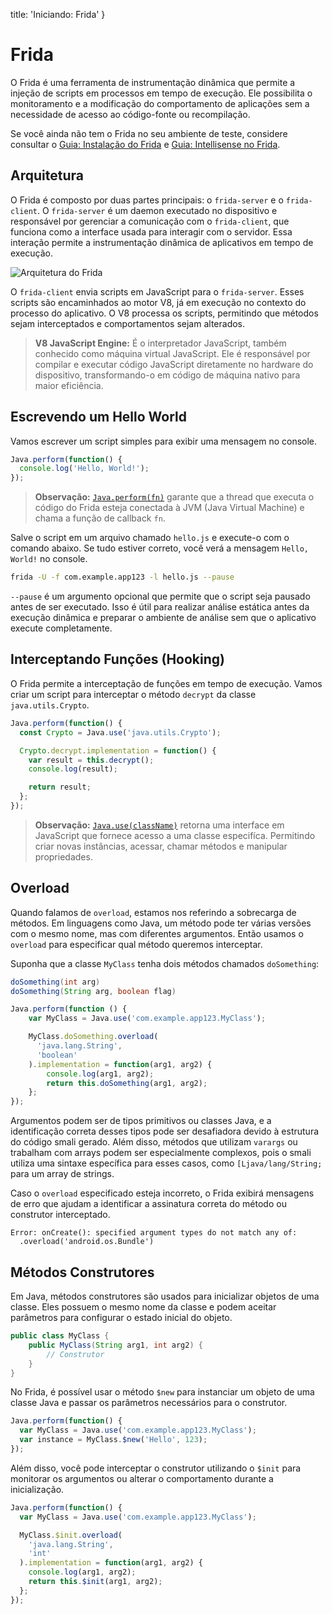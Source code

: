   title: 'Iniciando: Frida'
}

# Frida
O Frida é uma ferramenta de instrumentação dinâmica que permite a injeção de scripts em processos em tempo de execução. Ele possibilita o monitoramento e a modificação do comportamento de aplicações sem a necessidade de acesso ao código-fonte ou recompilação.

Se você ainda não tem o Frida no seu ambiente de teste, considere consultar o [Guia: Instalação do Frida](/guides/how-to-install-frida) e [Guia: Intellisense no Frida](/guides/intellisense-frida).

## Arquitetura
O Frida é composto por duas partes principais: o `frida-server` e o `frida-client`. O `frida-server` é um daemon executado no dispositivo e responsável por gerenciar a comunicação com o `frida-client`, que funciona como a interface usada para interagir com o servidor. Essa interação permite a instrumentação dinâmica de aplicativos em tempo de execução.

![Arquitetura do Frida](/img/starting/frida/frida-arch.png)

O `frida-client` envia scripts em JavaScript para o `frida-server`. Esses scripts são encaminhados ao motor V8, já em execução no contexto do processo do aplicativo. O V8 processa os scripts, permitindo que métodos sejam interceptados e comportamentos sejam alterados.

> **V8 JavaScript Engine:** É o interpretador JavaScript, também conhecido como máquina virtual JavaScript. Ele é responsável por compilar e executar código JavaScript diretamente no hardware do dispositivo, transformando-o em código de máquina nativo para maior eficiência.

## Escrevendo um Hello World
Vamos escrever um script simples para exibir uma mensagem no console.

```javascript showLineNumbers {1}
Java.perform(function() {
  console.log('Hello, World!');
});
```

> **Observação:** [`Java.perform(fn)`](https://frida.re/docs/javascript-api/#java:~:text=of%20the%20VM.-,Java.perform(fn),-%3A%20ensure%20that%20the) garante que a thread que executa o código do Frida esteja conectada à JVM (Java Virtual Machine) e chama a função de callback `fn`.

Salve o script em um arquivo chamado `hello.js` e execute-o com o comando abaixo. Se tudo estiver correto, você verá a mensagem `Hello, World!` no console.

```bash
frida -U -f com.example.app123 -l hello.js --pause
```

`--pause` é um argumento opcional que permite que o script seja pausado antes de ser executado. Isso é útil para realizar análise estática antes da execução dinâmica e preparar o ambiente de análise sem que o aplicativo execute completamente. 

## Interceptando Funções (Hooking)
O Frida permite a interceptação de funções em tempo de execução. Vamos criar um script para interceptar o método `decrypt` da classe `java.utils.Crypto`.

```javascript showLineNumbers {2}
Java.perform(function() {
  const Crypto = Java.use('java.utils.Crypto');

  Crypto.decrypt.implementation = function() {
    var result = this.decrypt();
    console.log(result);

    return result;
  };
});
```

> **Observação:** [`Java.use(className)`](https://frida.re/docs/javascript-api/#java:~:text=of%20the%20VM.-,Java.perform(fn),-%3A%20ensure%20that%20the) retorna uma interface em JavaScript que fornece acesso a uma classe especifíca. Permitindo criar novas instâncias, acessar, chamar métodos e manipular propriedades.

## Overload
Quando falamos de `overload`, estamos nos referindo a sobrecarga de métodos. Em linguagens como Java, um método pode ter várias versões com o mesmo nome, mas com diferentes argumentos. Então usamos o `overload` para especificar qual método queremos interceptar.

Suponha que a classe `MyClass` tenha dois métodos chamados `doSomething`:

```java showLineNumbers
doSomething(int arg)
doSomething(String arg, boolean flag)
```

```javascript showLineNumbers {4-7}
Java.perform(function () {
    var MyClass = Java.use('com.example.app123.MyClass');

    MyClass.doSomething.overload(
      'java.lang.String', 
      'boolean'
    ).implementation = function(arg1, arg2) {
        console.log(arg1, arg2);
        return this.doSomething(arg1, arg2);
    };
});
```


Argumentos podem ser de tipos primitivos ou classes Java, e a identificação correta desses tipos pode ser desafiadora devido à estrutura do código smali gerado. Além disso, métodos que utilizam `varargs` ou trabalham com arrays podem ser especialmente complexos, pois o smali utiliza uma sintaxe específica para esses casos, como `[Ljava/lang/String;` para um array de strings.

Caso o `overload` especificado esteja incorreto, o Frida exibirá mensagens de erro que ajudam a identificar a assinatura correta do método ou construtor interceptado.

```text
Error: onCreate(): specified argument types do not match any of:
  .overload('android.os.Bundle')
```

## Métodos Construtores
Em Java, métodos construtores são usados para inicializar objetos de uma classe. Eles possuem o mesmo nome da classe e podem aceitar parâmetros para configurar o estado inicial do objeto.

```java showLineNumbers
public class MyClass {
    public MyClass(String arg1, int arg2) {
        // Construtor
    }
}
```

No Frida, é possível usar o método `$new` para instanciar um objeto de uma classe Java e passar os parâmetros necessários para o construtor. 

```javascript showLineNumbers {3}
Java.perform(function() {
  var MyClass = Java.use('com.example.app123.MyClass');
  var instance = MyClass.$new('Hello', 123);
});
```


Além disso, você pode interceptar o construtor utilizando o `$init` para monitorar os argumentos ou alterar o comportamento durante a inicialização.

```javascript showLineNumbers {4}
Java.perform(function() {
  var MyClass = Java.use('com.example.app123.MyClass');

  MyClass.$init.overload(
    'java.lang.String', 
    'int'
  ).implementation = function(arg1, arg2) {
    console.log(arg1, arg2);
    return this.$init(arg1, arg2);
  };
});
```
